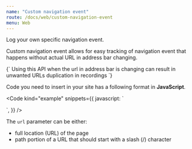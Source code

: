 ```yaml
---
name: "Custom navigation event"
route: /docs/web/custom-navigation-event
menu: Web
---
```



<Title>Custom navigation event</Title>
<Subtitle>Log your own specific navigation event.</Subtitle>

Custom navigation event allows for easy tracking of navigation event that happens without actual URL in address bar changing.

<TextBlock kind="important">
{`
Using this API when the url in address bar is changing can result in unwanted URLs duplication in recordings
`}
</TextBlock>

Code you need to insert in your site has a following format in **JavaScript**.

<Code
  kind="example"
  snippets={{
    javascript: `
<script>
  smartlook('navigation', url);
</script>
`,
  }}
/>

The `url` parameter can be either:
- full location (URL) of the page
- path portion of a URL that should start with a slash (/) character
